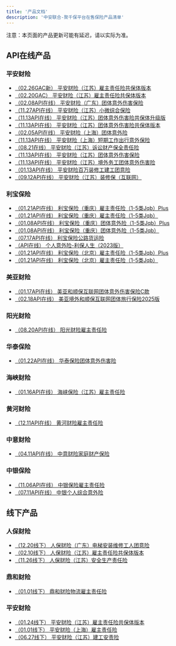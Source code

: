 ```yaml
---
title: '产品文档'
description: '中安联合-聚千保平台在售保险产品清单'
---
```


<Note>
  注意：本页面的产品更新可能有延迟，请以实际为准。
</Note>

## API在线产品

### 平安财险
- [（02.26GAC新） 平安财险（江苏）雇主责任险共保体版本](/ProductDocumentation/Products/（02.26GAC新）%20平安财险（江苏）雇主责任险共保体版本)
- [（02.20GAC） 平安财险（江苏）雇主责任险共保体版本](/ProductDocumentation/Products/（02.20GAC）%20平安财险（江苏）雇主责任险共保体版本)
- [（02.08API在线） 平安财险（广东）团体意外伤害保险](/ProductDocumentation/Products/（02.08API在线）%20平安财险（广东）团体意外伤害保险)
- [（11.27API在线） 平安财险（江苏）小微综合保险](/ProductDocumentation/Products/（11.27API在线）%20平安财险（江苏）小微综合保险)
- [（11.13API在线） 平安财险（江苏）团体意外伤害险共保体升级版](/ProductDocumentation/Products/（11.13API在线）%20平安财险（江苏）团体意外伤害险共保体升级版)
- [（11.13API在线） 平安财险（江苏）团体意外伤害险共保体版本](/ProductDocumentation/Products/（11.13API在线）%20平安财险（江苏）团体意外伤害险共保体版本)
- [（02.05API在线） 平安财险（上海）团体意外险](/ProductDocumentation/Products/（02.05API在线）%20平安财险（上海）团体意外险)
- [（11.13API在线） 平安财险（上海）短期工作出行意外保险](/ProductDocumentation/Products/（11.13API在线）%20平安财险（上海）短期工作出行意外保险)
- [（08.21在线） 平安财险（江苏）诉讼财产保全责任险](/ProductDocumentation/Products/（08.21在线）%20平安财险（江苏）诉讼财产保全责任险)
- [（11.13API在线） 平安财险（江苏）团体意外伤害保险](/ProductDocumentation/Products/（11.13API在线）%20平安财险（江苏）团体意外伤害保险)
- [（11.13API在线） 平安财险（江苏）境外务工团体意外伤害险](/ProductDocumentation/Products/（11.13API在线）%20平安财险（江苏）境外务工团体意外伤害险)
- [（01.13API在线） 平安财险百万装修工建工团意险](/ProductDocumentation/Products/（01.13API在线）%20平安财险百万装修工建工团意险)
- [（09.12API在线） 平安财险（江苏）装修保（互联网）](/ProductDocumentation/Products/（09.12API在线）%20平安财险（江苏）装修保（互联网）)

### 利宝保险
- [（01.21API在线） 利宝保险（重庆）雇主责任险（1-5类Jqb）Plus](/ProductDocumentation/Products/（01.21API在线）%20利宝保险（重庆）雇主责任险（1-5类Jqb）Plus)
- [（01.21API在线） 利宝保险（重庆）雇主责任险（1-5类Jqb）](/ProductDocumentation/Products/（01.21API在线）%20利宝保险（重庆）雇主责任险（1-5类Jqb）)
- [（01.08API在线） 利宝保险（重庆）团体意外险（1-5类Jqb）Plus](/ProductDocumentation/Products/（01.08API在线）%20利宝保险（重庆）团体意外险（1-5类Jqb）Plus)
- [（01.08API在线） 利宝保险（重庆）团体意外险（1-5类Jqb）](/ProductDocumentation/Products/（01.08API在线）%20利宝保险（重庆）团体意外险（1-5类Jqb）)
- [（07.17API在线） 利宝保险公路货运险](/ProductDocumentation/Products/（07.17API在线）%20利宝保险公路货运险)
- [（API在线） 个人意外险-利保人生（2023版）](/ProductDocumentation/Products/（API在线）%20个人意外险-利保人生（2023版）)
- [（01.21API在线） 利宝保险（北京）雇主责任险（1-5类Jqb）Plus](/ProductDocumentation/Products/（01.21API在线）%20利宝保险（北京）雇主责任险（1-5类Jqb）Plus)
- [（01.21API在线） 利宝保险（北京）雇主责任险（1-5类Jqb）](/ProductDocumentation/Products/（01.21API在线）%20利宝保险（北京）雇主责任险（1-5类Jqb）)

### 美亚财险
- [（01.17API在线） 美亚和顺保互联网团体意外伤害保险C款](/ProductDocumentation/Products/（01.17API在线）%20美亚和顺保互联网团体意外伤害保险C款)
- [（02.18API在线） 美亚境外和顺保互联网团体旅行保险2025版](/ProductDocumentation/Products/（02.18API在线）%20美亚境外和顺保互联网团体旅行保险2025版)

### 阳光财险
- [（08.20API在线） 阳光财险雇主责任险](/ProductDocumentation/Products/（08.20API在线）%20阳光财险雇主责任险)

### 华泰保险
- [（01.22API在线） 华泰保险团体意外伤害险](/ProductDocumentation/Products/（01.22API在线）%20华泰保险团体意外伤害险)

### 海峡财险
- [（01.16API在线） 海峡保险（江苏）雇主责任险](/ProductDocumentation/Products/（01.16API在线）%20海峡保险（江苏）雇主责任险)

### 黄河财险
- [（12.11API在线） 黄河财险雇主责任险](/ProductDocumentation/Products/（12.11API在线）%20黄河财险雇主责任险)

### 中意财险
- [（04.11API在线） 中意财险家庭财产保险](/ProductDocumentation/Products/（04.11API在线）%20中意财险家庭财产保险)

### 中银保险
- [（11.06API在线） 中银保险雇主责任险](/ProductDocumentation/Products/（11.06API在线）%20中银保险雇主责任险)
- [（07.11API在线） 中银个人综合意外险](/ProductDocumentation/Products/（07.11API在线）%20中银个人综合意外险)

## 线下产品

### 人保财险
- [（12.20线下） 人保财险（广东）电梯安装维修工人团意险](/ProductDocumentation/Products/（12.20线下）%20人保财险（广东）电梯安装维修工人团意险)
- [（02.10线下） 人保财险（江苏）雇主责任险共保体版本](/ProductDocumentation/Products/（02.10线下）%20人保财险（江苏）雇主责任险共保体版本)
- [（11.26线下） 人保财险（江苏）安全生产责任险](/ProductDocumentation/Products/（11.26线下）%20人保财险（江苏）安全生产责任险)

### 鼎和财险
- [（01.01线下） 鼎和财险物流雇主责任险](/ProductDocumentation/Products/（01.01线下）%20鼎和财险物流雇主责任险)

### 平安财险
- [（01.24线下） 平安财险（江苏）雇主责任险共保体版本](/ProductDocumentation/Products/（01.24线下）%20平安财险（江苏）雇主责任险共保体版本)
- [（01.01线下） 平安财险（上海）雇主责任险](/ProductDocumentation/Products/（01.01线下）%20平安财险（上海）雇主责任险)
- [（06.27线下） 平安财险（江苏）建工安责险](/ProductDocumentation/Products/（06.27线下）%20平安财险（江苏）建工安责险)


